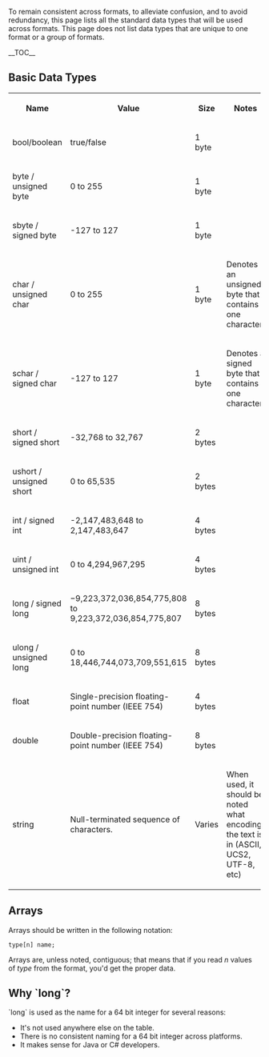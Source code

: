 <!---
 - @name Data Types
 - @slugs Types Data_Types
 --->

To remain consistent across formats, to alleviate confusion, and to avoid redundancy, this page lists all the standard data types that will be used across formats. This page does not list data types that are unique to one format or a group of formats.

__TOC__

== Basic Data Types ==

<table>
 <tr>
  <th>Name</th>
  <th>Value</th>
  <th>Size</th>
  <th>Notes</th>
 </tr>
 <tr>
  <td>bool/boolean</td>
  <td>true/false</td>
  <td>1 byte</td>
 </tr>
  <tr>
  <td>byte / unsigned byte</td>
  <td>0 to 255</td>
  <td>1 byte</td>
 </tr>
  <tr>
  <td>sbyte / signed byte</td>
  <td>-127 to 127</td>
  <td>1 byte</td>
 </tr>
  <tr>
  <td>char / unsigned char</td>
  <td>0 to 255</td>
  <td>1 byte</td>
  <td>Denotes an unsigned byte that contains one character.</td>
 </tr>
  <tr>
  <td>schar / signed char</td>
  <td>-127 to 127</td>
  <td>1 byte</td>
  <td>Denotes a signed byte that contains one character.</td>
 </tr>
  <tr>
  <td>short / signed short</td>
  <td>-32,768 to 32,767</td>
  <td>2 bytes</td>
 </tr>
  <tr>
  <td>ushort / unsigned short</td>
  <td>0 to 65,535</td>
  <td>2 bytes</td>
 </tr>
  <tr>
  <td>int / signed int</td>
  <td>-2,147,483,648 to 2,147,483,647</td>
  <td>4 bytes</td>
 </tr>
  <tr>
  <td>uint / unsigned int</td>
  <td>0 to 4,294,967,295</td>
  <td>4 bytes</td>
 </tr>
  <tr>
  <td>long / signed long</td>
  <td>−9,223,372,036,854,775,808 to 9,223,372,036,854,775,807</td>
  <td>8 bytes</td>
 </tr>
  <tr>
  <td>ulong / unsigned long</td>
  <td>0 to 18,446,744,073,709,551,615</td>
  <td>8 bytes</td>
 </tr>
  <tr> 
  <td>float</td>
  <td>Single-precision floating-point number (IEEE 754)</td>
  <td>4 bytes</td>
 </tr>
  <tr>
  <td>double</td>
  <td>Double-precision floating-point number (IEEE 754)</td>
  <td>8 bytes</td>
 </tr>
  <tr>
  <td>string</td>
  <td>Null-terminated sequence of characters.</td>
  <td>Varies</td>
  <td>When used, it should be noted what encoding the text is in (ASCII, UCS2, UTF-8, etc)</td>
 </tr>
</table>

== Arrays ==
Arrays should be written in the following notation:
<pre>type[n] name;</pre>
Arrays are, unless noted, contiguous; that means that if you read ''n'' values of ''type'' from the format, you'd get the proper data.

== Why `long`? ==
`long` is used as the name for a 64 bit integer for several reasons:
* It's not used anywhere else on the table.
* There is no consistent naming for a 64 bit integer across platforms.
* It makes sense for Java or C# developers.